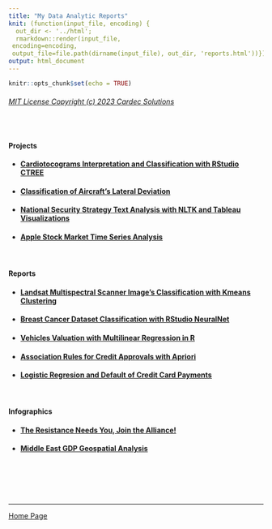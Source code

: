 ```yaml
---
title: "My Data Analytic Reports"
knit: (function(input_file, encoding) {
  out_dir <- '../html';
  rmarkdown::render(input_file,
 encoding=encoding,
 output_file=file.path(dirname(input_file), out_dir, 'reports.html'))})
output: html_document
---
```

```r
knitr::opts_chunk$set(echo = TRUE)
```

###### [MIT License Copyright (c) 2023 Cardec Solutions](mit_license.html) 
  
<br/>

#### Projects

- #### [Cardiotocograms Interpretation and Classification with RStudio CTREE](../ctree/ctree.html)

- #### [Classification of Aircraft's Lateral Deviation](../reports/ClassificationACFTLateralDeviation.pdf)

- #### [National Security Strategy Text Analysis with NLTK and Tableau Visualizations](../text_analysis/README.html)

- #### [Apple Stock Market Time Series Analysis](../reports/time_series/aapl_time_series.html)

<br/>

#### Reports
  
- #### [Landsat Multispectral Scanner Image's Classification with Kmeans Clustering](../reports/UnsupervisedLearningKmeans.pdf)

- #### [Breast Cancer Dataset Classification with RStudio NeuralNet](../reports/NeuralNetworksR.pdf)

- #### [Vehicles Valuation with Multilinear Regression in R](../reports/MultipleLinearRegression.pdf)

- #### [Association Rules for Credit Approvals with Apriori](../reports/AssociationApriori.pdf)

- #### [Logistic Regresion and Default of Credit Card Payments](../reports/LogisticRegression.pdf)

<br/>

#### Infographics

- #### [The Resistance Needs You, Join the Alliance!](../infographic/jointhealliance.png)
- #### [Middle East GDP Geospatial Analysis](../infographic/geospatial_analysis.png)  

<br/><br/><br/><br/>  

---  

[Home Page](../index.html)
